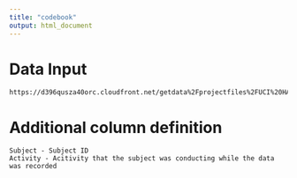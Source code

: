 ```yaml
---
title: "codebook"
output: html_document
---
```


# Data Input

```
https://d396qusza40orc.cloudfront.net/getdata%2Fprojectfiles%2FUCI%20HAR%20Dataset.zip 

```

# Additional column definition
```
Subject - Subject ID
Activity - Acitivity that the subject was conducting while the data was recorded
```